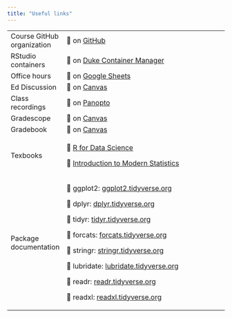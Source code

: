 ```yaml
---
title: "Useful links"
---
```


+----------------------------+---------------------------------------------------------------------------------------------------------------------------------+
| Course GitHub organization | 🔗 on [GitHub](https://sta199-s24.github.io/)                                                                                   |
+----------------------------+---------------------------------------------------------------------------------------------------------------------------------+
| RStudio containers         | 🔗 on [Duke Container Manager](https://cmgr.oit.duke.edu/containers)                                                            |
+----------------------------+---------------------------------------------------------------------------------------------------------------------------------+
| Office hours               | 🔗 on [Google Sheets](https://docs.google.com/spreadsheets/d/1Mw69d1Ro-_G1Y8x7FH1wqCI04bxLpVOJ7gp8QSFGJBU/edit#gid=0)           |
+----------------------------+---------------------------------------------------------------------------------------------------------------------------------+
| Ed Discussion              | 🔗 on [Canvas](https://edstem.org/us/courses/50730/discussion/)                                                                 |
+----------------------------+---------------------------------------------------------------------------------------------------------------------------------+
| Class recordings           | 🔗 on [Panopto](https://duke.hosted.panopto.com/Panopto/Pages/Sessions/List.aspx?folderID=b5b29027-7084-40bf-9a2f-b0cf0100bb98) |
+----------------------------+---------------------------------------------------------------------------------------------------------------------------------+
| Gradescope                 | 🔗 on [Canvas](https://canvas.duke.edu/courses/26106/external_tools/181)                                                        |
+----------------------------+---------------------------------------------------------------------------------------------------------------------------------+
| Gradebook                  | 🔗 on [Canvas](https://canvas.duke.edu/courses/26106/gradebook)                                                                 |
+----------------------------+---------------------------------------------------------------------------------------------------------------------------------+
| Texbooks                   | 🔗 [R for Data Science](https://r4ds.hadley.nz/)                                                                                |
|                            |                                                                                                                                 |
|                            | 🔗 [Introduction to Modern Statistics](https://openintro-ims2.netlify.app/)                                                     |
+----------------------------+---------------------------------------------------------------------------------------------------------------------------------+
| Package documentation      | 🔗 ggplot2: [ggplot2.tidyverse.org](https://ggplot2.tidyverse.org/)                                                             |
|                            |                                                                                                                                 |
|                            | 🔗 dplyr: [dplyr.tidyverse.org](https://dplyr.tidyverse.org/)                                                                   |
|                            |                                                                                                                                 |
|                            | 🔗 tidyr: [tidyr.tidyverse.org](https://tidyr.tidyverse.org/)                                                                   |
|                            |                                                                                                                                 |
|                            | 🔗 forcats: [forcats.tidyverse.org](https://forcats.tidyverse.org/)                                                             |
|                            |                                                                                                                                 |
|                            | 🔗 stringr: [stringr.tidyverse.org](https://stringr.tidyverse.org/)                                                             |
|                            |                                                                                                                                 |
|                            | 🔗 lubridate: [lubridate.tidyverse.org](https://lubridate.tidyverse.org/)                                                       |
|                            |                                                                                                                                 |
|                            | 🔗 readr: [readr.tidyverse.org](https://readr.tidyverse.org/)                                                                   |
|                            |                                                                                                                                 |
|                            | 🔗 readxl: [readxl.tidyverse.org](https://readxl.tidyverse.org/)                                                                |
+----------------------------+---------------------------------------------------------------------------------------------------------------------------------+
